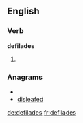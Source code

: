 
==English==

===Verb===
'''defilades'''

# {{third-person singular of|[[defilade]]}}

===Anagrams===
* {{alphagram|addeefils}}
* [[disleafed#English|disleafed]]

[[de:defilades]]
[[fr:defilades]]